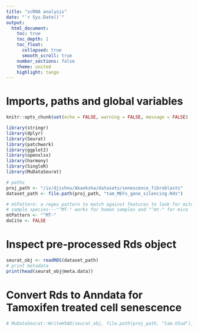 ```yaml
---
title: "scRNA analysis"
date: "`r Sys.Date()`"
output: 
  html_document:
    toc: true 
    toc_depth: 1
    toc_float:
      collapsed: true
      smooth_scroll: true
    number_sections: false  
    theme: united  
    highlight: tango 
---
```


# Imports, paths and global variables

```r
knitr::opts_chunk$set(echo = FALSE, warning = FALSE, message = FALSE)

library(stringr)
library(dplyr)
library(Seurat)
library(patchwork)
library(ggplot2)
library(openxlsx)
library(harmony)
library(SingleR)
library(MuDataSeurat)

# paths
proj_path <- "/ix/djishnu/Akanksha/datasets/senescence_fibroblasts"
dataset_path <- file.path(proj_path, "tam_MEFs_gene_silencing.Rds")

# mtPattern: a regex pattern to match against features to look for mitochondrial DNA; may need to adjust for
# sample species---"^MT-" works for human samples and "^mt-" for mice
mtPattern <- "^MT-"
doCite <- FALSE
```
# Inspect pre-processed Rds object
```r
seurat_obj <- readRDS(dataset_path)
# print metadata
print(head(seurat_obj@meta.data))
```
# Convert Rds to Anndata for Tamoxifen treated cell senescence
``` r
# MuDataSeurat::WriteH5AD(seurat_obj, file.path(proj_path, "tam.h5ad"), assay = "RNA")
```
